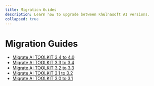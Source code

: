 ```yaml
---
title: Migration Guides
description: Learn how to upgrade between Khulnasoft AI versions.
collapsed: true
---
```


# Migration Guides

- [ Migrate AI TOOLKIT 3.4 to 4.0 ](/docs/migration-guides/migration-guide-4-0)
- [ Migrate AI TOOLKIT 3.3 to 3.4 ](/docs/migration-guides/migration-guide-3-4)
- [ Migrate AI TOOLKIT 3.2 to 3.3 ](/docs/migration-guides/migration-guide-3-3)
- [ Migrate AI TOOLKIT 3.1 to 3.2 ](/docs/migration-guides/migration-guide-3-2)
- [ Migrate AI TOOLKIT 3.0 to 3.1 ](/docs/migration-guides/migration-guide-3-1)
